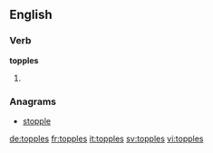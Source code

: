 
==English==

===Verb===
'''topples'''

# {{en-third-person singular of|topple}}

===Anagrams===
* [[stopple#English|stopple]]

[[de:topples]]
[[fr:topples]]
[[it:topples]]
[[sv:topples]]
[[vi:topples]]